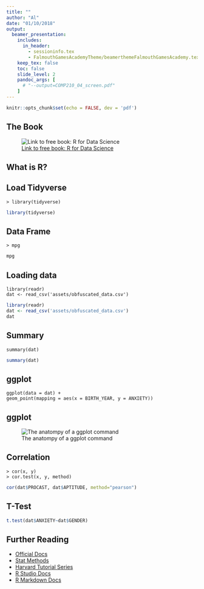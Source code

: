 ```yaml
---
title: ""
author: "Al"
date: "01/10/2018"
output: 
  beamer_presentation:
    includes:
      in_header: 
        - sessioninfo.tex
        - FalmouthGamesAcademyTheme/beamerthemeFalmouthGamesAcademy.tex
    keep_tex: false
    toc: false
    slide_level: 2
    pandoc_args: [ 
      # "--output=COMP210_04_screen.pdf"
    ]
---
```


```r
knitr::opts_chunk$set(echo = FALSE, dev = 'pdf')

```

\title{\sessionnumber:  Visualising Data in R}
\subtitle{\modulecode: \moduletitle}

\frame{\titlepage} 

## The Book
![ [Link to free book: R for Data Science](https://r4ds.had.co.nz/index.html) ](assets/book.png)

## What is R?

## Load Tidyverse
\small
```
> library(tidyverse)
```
```r
library(tidyverse)
```


## Data Frame

```
> mpg
```
\tiny
```r
mpg
```

## Loading data

```{eval=FALSE, echo=TRUE}
library(readr)
dat <- read_csv('assets/obfuscated_data.csv')
```
\tiny
```r
library(readr)
dat <- read_csv('assets/obfuscated_data.csv')
dat
```

## Summary
```
summary(dat)
```

\tiny
```r
summary(dat)
```

## ggplot
\small
```
ggplot(data = dat) + 
geom_point(mapping = aes(x = BIRTH_YEAR, y = ANXIETY))
```

\begin{figure}
```r

ggplot(data = dat) + 
  geom_point(mapping = aes(x = BIRTH_YEAR, y = ANXIETY), size=.2)
```

\end{figure}


## ggplot 

![The anatompy of a ggplot command](assets/ggplot.png)



## Correlation
```
> cor(x, y)
> cor.test(x, y, method)
```

```r
cor(dat$PROCAST, dat$APTITUDE, method="pearson")
```

## T-Test
```r
t.test(dat$ANXIETY~dat$GENDER)
```

## Further Reading
- [Official Docs](https://www.rdocumentation.org/)
- [Stat Methods](https://www.statmethods.net/)
- [Harvard Tutorial Series](http://tutorials.iq.harvard.edu/R/)
- [R Studio Docs](https://support.rstudio.com/hc/en-us)
- [R Markdown Docs](https://rmarkdown.rstudio.com/lesson-1.html)

